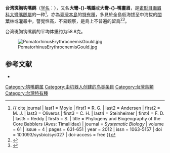 {{noteTA
|1=zh-cn:台湾斑胸钩嘴鹛; zh-tw:大彎嘴; 
|2=zh-cn:大钩嘴鹛属; zh-tw:大彎嘴鶥屬; 
|G1=unit
}}
{{speciesbox
| name = 台湾斑胸钩嘴鹛
| image = [[File:大彎嘴畫眉.JPG|260px]]
| status = LC
| status_system = IUCN3.1
| status_ref = <ref>{{IUCN|id=22735573 |title=''Erythrogenys erythrocnemis'' |assessors=[[BirdLife_International|BirdLife International]] |version=2021.2 |year=2016 |accessdate=1 October 2016}} 数据库資料包含說明此物種被編入無危級別的原因</ref>
| genus = Megapomatorhinus
| species = erythrocnemis
| authority = [[约翰·古尔德|Gould]], 1863
| range_map = 
| synonyms = 
* ''Pomatorhinus erythrogenys erythrocenmis''
* ''Pomatorhinus erythrocenmis''
* ''Erythrogenys erythrocnemis''
}}

'''台湾斑胸钩嘴鹛'''（[[学名|学名]]：{{lang|la|''Megapomatorhinus erythrocnemis''}}），又名'''大彎-{}-嘴鶥'''或'''大彎-{}-嘴畫眉'''，是[[雀形目|雀形目]][[画眉科|画眉科]][[大彎嘴鶥屬|大彎嘴鶥屬]]的一种<ref>{{ cite journal | last1 = Moyle | first1 = R. G. | last2 = Andersen | first2 = M. J. | last3 = Oliveros | first3 = C. H. | last4 = Steinheimer | first4 = F. D. | last5 = Reddy | first5 = S. | title = Phylogeny and Biogeography of the Core Babblers (Aves: Timaliidae) | journal = ''Systematic Biology'' | volume = 61 | issue = 4 | pages = 631-651 | year = 2012 | issn = 1063-5157 | doi = 10.1093/sysbio/sys027 | doi-access = free }}</ref>，亦為[[臺灣本島|臺灣本島]]的[[臺灣特有動物列表|特有種]]，多見於全島低海拔至中海拔的[[闊葉林|闊葉林]]或[[灌叢|灌叢]]中，警覺性高，不易觀察，是島上不普遍的[[留鳥|留鳥]]<ref>{{cite book | author = 劉小如、丁宗蘇、方偉宏、林文宏、蔡牧起、顏重威 | title = 台灣鳥類誌第二版（下） | publisher = [[行政院農業委員會林務局|行政院農業委員會林務局]] | isbn = 978-986-03-3927-7 | pages = 194-197 | url = https://conservation.forest.gov.tw/0001742 | year = 2012 | access-date = 2021-11-26 | archive-date = 2020-05-20 | archive-url = https://web.archive.org/web/20200520032439/https://conservation.forest.gov.tw/0001742 | dead-url = no }}</ref><ref>{{cite journal | author = 丁昶升 | title = 從記錄面看臺灣畫眉科鳥類分布 | journal = 冠羽 | volume = 202 | pages = 10-14 | date = 2010年11月 | oclc = 859163065 | url = https://issuu.com/wildbirdtapei/docs/__202 | access-date = 2021-11-26 | archive-date = 2021-11-26 | archive-url = https://web.archive.org/web/20211126075307/https://issuu.com/wildbirdtapei/docs/__202 | dead-url = no }}</ref>。

台湾斑胸钩嘴鹛的平均体重约为58.8克。

[[File:PomatorhinusErythrocnemisGould.jpg|left]]

== 参考文献 ==
{{reflist}}
*{{cite web|url=http://www.birdlife.org/datazone/speciesfactsheet.php?id=7868&m=0|title=Pomatorhinus erythrocnemis|publisher=[[国际鸟盟|BirdLife.org]]|accessdate=2011-06-27}}
{{commons category|Pomatorhinus erythrocnemis}}
{{Taxonbar}}
[[Category:钩嘴鹛属|Category:钩嘴鹛属]]
[[Category:由机器人创建的鸟类条目|Category:由机器人创建的鸟类条目]]
[[Category:台灣鳥類|Category:台灣鳥類]]
[[Category:台灣特有種|Category:台灣特有種]]